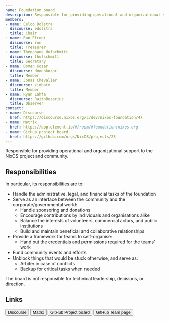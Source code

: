 ```yaml
---
name: Foundation board
description: Responsible for providing operational and organizational support to the NixOS project and community.
members:
- name: Eelco Dolstra
  discourse: edolstra
  title: Chair
- name: Ron Efroni
  discourse: ron
  title: Treasurer
- name: Théophane Hufschmitt
  discourse: thufschmitt
  title: Secretary
- name: Domen Kozar
  discourse: domenkozar
  title: Member
- name: Jonas Chevalier
  discourse: zimbatm
  title: Member
- name: Ryan Lahfa
  discourse: RaitoBezarius
  title: Observer
contact:
- name: Discourse
  href: https://discourse.nixos.org/c/dev/nixos-foundation/47
- name: Matrix
  href: https://app.element.io/#/room/#foundation:nixos.org
- name: GitHub project board
  href: https://github.com/orgs/NixOS/projects/28
---
```

Responsible for providing operational and organizational support to the NixOS project and community.

## Responsibilities

In particular, its responsibilities are to:

*   Handle the administrative, legal, and financial tasks of the foundation
*   Serve as an interface between the community and the corporate/governmental world:
    *   Handle sponsoring and donations
    *   Encourage contributions by individuals and organisations alike
    *   Balance the interests of volunteers, commercial actors, and public institutions
    *   Build and maintain beneficial and collaborative relationships
*   Provide a framework for teams to self-organise:
    *   Hand out the credentials and permissions required for the teams' work
*   Fund community events and efforts
*   Unblock things that would be stuck otherwise, and serve as:
    *   Arbiter in case of conflicts
    *   Backup for critical tasks when needed

The board is not responsible for technical leadership, decisions, or direction.

## Links


<div class="flex flex-wrap gap-4">
  <Button color="semidarkblue" size="sm" href="https://discourse.nixos.org/c/dev/nixos-foundation/47">Discourse</Button>
  <Button color="semidarkblue" size="sm" href="https://app.element.io/#/room/#foundation:nixos.org">Matrix</Button>
  <Button color="semidarkblue" size="sm" href="https://github.com/orgs/NixOS/projects/28">GitHub Project board</Button>
  <Button color="semidarkblue" size="sm" href="https://github.com/orgs/NixOS/teams/foundation">GitHub Team page</Button>
</div>